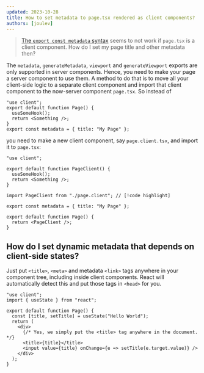 ```yaml
---
updated: 2023-10-28
title: How to set metadata to page.tsx rendered as client components?
authors: [joulev]
---
```


> [The `export const metadata` syntax](https://nextjs.org/docs/app/api-reference/functions/generate-metadata) seems to not work if `page.tsx` is a client component. How do I set my page title and other metadata then?

The `metadata`, `generateMetadata`, `viewport` and `generateViewport` exports are only supported in server components. Hence, you need to make your page a server component to use them. A method to do that is to move all your client-side logic to a separate client component and import that client component to the now-server component `page.tsx`. So instead of

```tsx title="page.tsx"
"use client";
export default function Page() {
  useSomeHook();
  return <Something />;
}
export const metadata = { title: "My Page" };
```

you need to make a new client component, say `page.client.tsx`, and import it to `page.tsx`:

```tsx title="page.client.tsx"
"use client";

export default function PageClient() {
  useSomeHook();
  return <Something />;
}
```

```tsx title="page.tsx"
import PageClient from "./page.client"; // [!code highlight]

export const metadata = { title: "My Page" };

export default function Page() {
  return <PageClient />;
}
```

## How do I set dynamic metadata that depends on client-side states?

Just put `<title>`, `<meta>` and metadata `<link>` tags anywhere in your component tree, including inside client components. React will automatically detect this and put those tags in `<head>` for you.

```tsx
"use client";
import { useState } from "react";

export default function Page() {
  const [title, setTitle] = useState("Hello World");
  return (
    <div>
      {/* Yes, we simply put the <title> tag anywhere in the document. */}
      <title>{title}</title>
      <input value={title} onChange={e => setTitle(e.target.value)} />
    </div>
  );
}
```
